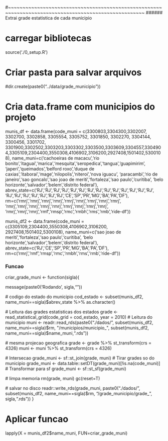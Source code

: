 #~~~~~~~~~~~~~~~~~~~~~~~~~~~~~~~~~~~~~~~~~~~~~~~~~~~~~~~~~~~~~~~~~~~~~~~~~~~~~~~~~~~~~~~~~~~~~~~~~~~~~
###### Extrai grade estatistica de cada municipio

# carregar bibliotecas
source('./0_setup.R')

# Criar pasta para salvar arquivos
#dir.create(paste0("../data/grade_municipio"))

# Cria data.frame com municipios do projeto
munis_df <- data.frame(code_muni = c(3300803,3304300,3302007,	3302700,	3302858,	3305554,	3305752,	3301850,	3302270,	3304144,	3300456,	3301702,	
                                     3301900,3302502,3303203,3303302,3303500,3303609,3304557,3304904,3305109,2304400,3550308,4106902,3106200,2927408,1501402,5300108), 
                       name_muni=c('cachoeiras de macacu','rio bonito','itaguai','marica','mesquita','seropedica','tangua','guapimirim',
                                   'japeri','queimados','belford roxo','duque de caxias','itaborai','mage','nilopolis','niteroi','nova iguacu',
                                   'paracambi','rio de janeiro','sao goncalo','sao joao de meriti','fortaleza','sao paulo','curitiba',
                                   'belo horizonte','salvador','belem','distrito federal'),
                       abrev_state=c('RJ','RJ','RJ','RJ','RJ','RJ','RJ','RJ','RJ','RJ','RJ','RJ','RJ','RJ',
                                     'RJ','RJ','RJ','RJ','RJ','RJ','RJ','CE','SP','PR','MG','BA','PA','DF'),
                       rm=c('rmrj','rmrj','rmrj','rmrj','rmrj','rmrj','rmrj','rmrj','rmrj',
                            'rmrj','rmrj','rmrj','rmrj','rmrj','rmrj','rmrj','rmrj','rmrj',
                            'rmrj','rmrj','rmrj','rmf','rmsp','rmc','rmbh','rms','rmb','ride-df'))

munis_df2 <- data.frame(code_muni = c(3305109,2304400,3550308,4106902,3106200,
                                     2927408,1501402,5300108), 
                       name_muni=c('sao joao de meriti','fortaleza','sao paulo','curitiba',
                                   'belo horizonte','salvador','belem','distrito federal'),
                       abrev_state=c('RJ','CE','SP','PR','MG','BA','PA','DF'),
                       rm=c('rmrj','rmf','rmsp','rmc','rmbh','rms','rmb','ride-df'))

### Funcao

criar_grade_muni <- function(sigla){
  
  message(paste0('Rodando ', sigla,"\n"))
  
  # codigo do estado do municipio
  cod_estado <- subset(munis_df2, name_muni==sigla)$abrev_state %>% as.character()
  
  # Leitura das grades estatisticas dos estados
  grade <- read_statistical_grid(code_grid = cod_estado, year = 2010)
  # Leitura do municipio
  muni <- readr::read_rds(paste0("./dados/", subset(munis_df2, name_muni==sigla)$rm,
                                 "/municipios/municipio_", subset(munis_df2, name_muni==sigla)$name_muni,".rds"))
  
  # mesma projecao geografica
  grade <- grade %>% st_transform(crs = 4326)
  muni <- muni   %>%  st_transform(crs = 4326)

  # Intersecao
  grade_muni <- sf::st_join(grade, muni)
  # Tirar grades so do municipio
  grade_muni <- data.table::setDT(grade_muni)[!is.na(code_muni)]
  # Transformar para sf
  grade_muni <- sf::st_sf(grade_muni)
  
  # limpa memoria
  rm(grade, muni)
  gc(reset=T)
  
  # salvar no disco
  readr::write_rds(grade_muni, paste0("./dados/", subset(munis_df2, name_muni==sigla)$rm, 
                                      "/grade_municipio/grade_", sigla,".rds"))
}

# Aplicar funcao
lapply(X = munis_df2$name_muni, FUN=criar_grade_muni)

